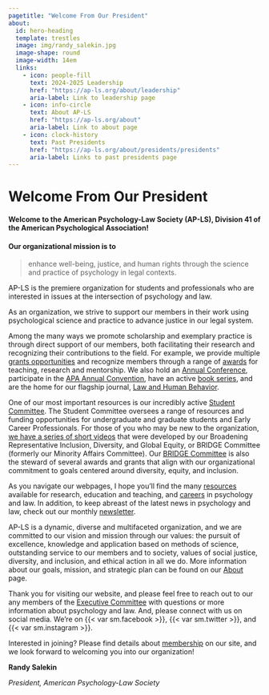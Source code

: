 ```yaml
---
pagetitle: "Welcome From Our President"
about: 
  id: hero-heading
  template: trestles
  image: img/randy_salekin.jpg
  image-shape: round
  image-width: 14em
  links:
    - icon: people-fill
      text: 2024-2025 Leadership
      href: "https://ap-ls.org/about/leadership"
      aria-label: Link to leadership page
    - icon: info-circle
      text: About AP-LS
      href: "https://ap-ls.org/about"
      aria-label: Link to about page
    - icon: clock-history
      text: Past Presidents
      href: "https://ap-ls.org/about/presidents/presidents"
      aria-label: Links to past presidents page
---
```


# Welcome From Our President

::: {#hero-heading}
#### Welcome to the American Psychology-Law Society (AP-LS), Division 41 of the American Psychological Association!

#### Our organizational mission is to

> enhance well-being, justice, and human rights through the science and practice of psychology in legal contexts.

AP-LS is the premiere organization for students and professionals who are interested in issues at the intersection of psychology and law.
:::

As an organization, we strive to support our members in their work using psychological science and practice to advance justice in our legal system.

Among the many ways we promote scholarship and exemplary practice is through direct support of our members, both facilitating their research and recognizing their contributions to the field. For example, we provide multiple [grants opportunities](../../awards/) and recognize members through a range of [awards](../../awards/) for teaching, research and mentorship. We also hold an [Annual Conference](../../conferences/), participate in the [APA Annual Convention](https://convention.apa.org/future-conventions), have an active [book series](../../publications/), and are the home for our flagship journal, [Law and Human Behavior](https://www.apa.org/pubs/journals/lhb/).

One of our most important resources is our incredibly active [Student Committee](https://www.apls-students.org/). The Student Committee oversees a range of resources and funding opportunities for undergraduate and graduate students and Early Career Professionals. For those of you who may be new to the organization, [we have a series of short videos](../../resources/videos/index.html) that were developed by our Broadening Representative Inclusion, Diversity, and Global Equity, or BRIDGE Committee (formerly our Minority Affairs Committee). Our [BRIDGE Committee](../committees.html) is also the steward of several awards and grants that align with our organizational commitment to goals centered around diversity, equity, and inclusion.

As you navigate our webpages, I hope you'll find the many [resources](../../resources/index.html) available for research, education and teaching, and [careers](../../resources/videos/careers2022/index.html) in psychology and law. In addition, to keep abreast of the latest news in psychology and law, check out our monthly [newsletter](../../resources/newsletter/index.html).

AP-LS is a dynamic, diverse and multifaceted organization, and we are committed to our vision and mission through our values: the pursuit of excellence, knowledge and application based on methods of science, outstanding service to our members and to society, values of social justice, diversity, and inclusion, and ethical action in all we do. More information about our goals, mission, and strategic plan can be found on our [About](../index.html) page.

Thank you for visiting our website, and please feel free to reach out to our any members of the [Executive Committee](../leadership.html) with questions or more information about psychology and law. And, please connect with us on social media. We're on {{< var sm.facebook >}}, {{< var sm.twitter >}}, and {{< var sm.instagram >}}.

Interested in joining? Please find details about [membership](../../membership/index.html) on our site, and we look forward to welcoming you into our organization!

**Randy Salekin**

*President, American Psychology-Law Society*
